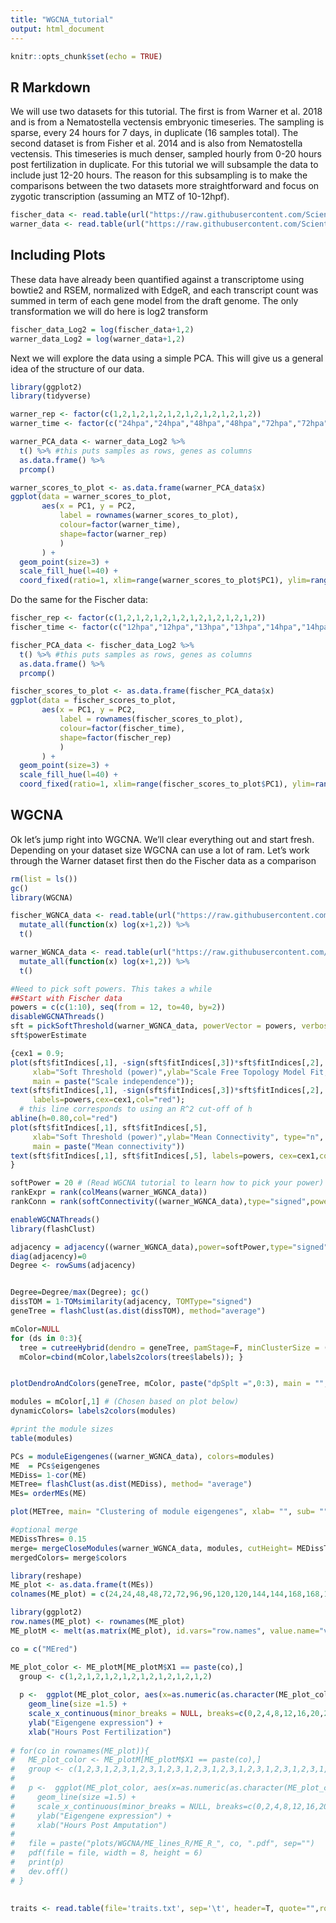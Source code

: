 ```yaml
---
title: "WGCNA_tutorial"
output: html_document
---
```


```r
knitr::opts_chunk$set(echo = TRUE)
```

## R Markdown

We will use two datasets for this tutorial. The first is from Warner et al. 2018 and is from a Nematostella vectensis embryonic timeseries. The sampling is sparse, every 24 hours for 7 days, in duplicate (16 samples total). The second dataset is from Fisher et al. 2014 and is also from Nematostella vectensis. This timeseries is much denser, sampled hourly from 0-20 hours post fertilization in duplicate. For this tutorial we will subsample the data to include just 12-20 hours. The reason for this subsampling is to make the comparisons between the two datasets more straightforward and focus on zygotic transcription (assuming an MTZ of 10-12hpf).

```r
fischer_data <- read.table(url("https://raw.githubusercontent.com/ScientistJake/Spiralbase_VLM_tutorial/main/data/Fischer_normalized_cpm.txt"), header = T, quote = "")
warner_data <- read.table(url("https://raw.githubusercontent.com/ScientistJake/Spiralbase_VLM_tutorial/main/data/Warner_normalized_cpm.txt"), header = T, quote = "")
```

## Including Plots

These data have already been quantified against a transcriptome using bowtie2 and RSEM, normalized with EdgeR, and each transcript count was summed in term of each gene model from the draft genome. The only transformation we will do here is log2 transform

```r
fischer_data_Log2 = log(fischer_data+1,2)
warner_data_Log2 = log(warner_data+1,2)
```

Next we will explore the data using a simple PCA. This will give us a general idea of the structure of our data.
```r
library(ggplot2)
library(tidyverse)

warner_rep <- factor(c(1,2,1,2,1,2,1,2,1,2,1,2,1,2,1,2))
warner_time <- factor(c("24hpa","24hpa","48hpa","48hpa","72hpa","72hpa","96hpa","96hpa","120hpa","120hpa","144hpa","144hpa","168hpa","168hpa","192hpa","192hpa"))

warner_PCA_data <- warner_data_Log2 %>%
  t() %>% #this puts samples as rows, genes as columns 
  as.data.frame() %>%
  prcomp() 

warner_scores_to_plot <- as.data.frame(warner_PCA_data$x) 
ggplot(data = warner_scores_to_plot, 
       aes(x = PC1, y = PC2, 
           label = rownames(warner_scores_to_plot), 
           colour=factor(warner_time),
           shape=factor(warner_rep)
           )
       ) + 
  geom_point(size=3) + 
  scale_fill_hue(l=40) + 
  coord_fixed(ratio=1, xlim=range(warner_scores_to_plot$PC1), ylim=range(warner_scores_to_plot$PC2)) 
```

Do the same for the Fischer data:
```r

fischer_rep <- factor(c(1,2,1,2,1,2,1,2,1,2,1,2,1,2,1,2))
fischer_time <- factor(c("12hpa","12hpa","13hpa","13hpa","14hpa","14hpa","15hpa","15hpa","16hpa","16hpa","17hpa","17hpa","18hpa","18hpa","19hpa","19hpa"))

fischer_PCA_data <- fischer_data_Log2 %>%
  t() %>% #this puts samples as rows, genes as columns 
  as.data.frame() %>%
  prcomp() 

fischer_scores_to_plot <- as.data.frame(fischer_PCA_data$x) 
ggplot(data = fischer_scores_to_plot, 
       aes(x = PC1, y = PC2, 
           label = rownames(fischer_scores_to_plot), 
           colour=factor(fischer_time),
           shape=factor(fischer_rep)
           )
       ) + 
  geom_point(size=3) + 
  scale_fill_hue(l=40) + 
  coord_fixed(ratio=1, xlim=range(fischer_scores_to_plot$PC1), ylim=range(fischer_scores_to_plot$PC2)) 
```

## WGCNA
Ok let's jump right into WGCNA. We'll clear everything out and start fresh. Depending on your dataset size WGCNA can use a lot of ram. Let's work through the Warner dataset first then do the Fischer data as a comparison

```r
rm(list = ls())
gc()
library(WGCNA)

fischer_WGNCA_data <- read.table(url("https://raw.githubusercontent.com/ScientistJake/Spiralbase_VLM_tutorial/main/data/Fischer_normalized_cpm.txt"), header = T, quote = "") %>%
  mutate_all(function(x) log(x+1,2)) %>%
  t()

warner_WGNCA_data <- read.table(url("https://raw.githubusercontent.com/ScientistJake/Spiralbase_VLM_tutorial/main/data/Warner_normalized_cpm.txt"), header = T, quote = "") %>%
  mutate_all(function(x) log(x+1,2)) %>%
  t()

#Need to pick soft powers. This takes a while
##Start with Fischer data
powers = c(c(1:10), seq(from = 12, to=40, by=2))
disableWGCNAThreads()
sft = pickSoftThreshold(warner_WGNCA_data, powerVector = powers, verbose = 5, networkType = "signed")
sft$powerEstimate

{cex1 = 0.9;
plot(sft$fitIndices[,1], -sign(sft$fitIndices[,3])*sft$fitIndices[,2],
     xlab="Soft Threshold (power)",ylab="Scale Free Topology Model Fit,signed R^2",type="n",
     main = paste("Scale independence"));
text(sft$fitIndices[,1], -sign(sft$fitIndices[,3])*sft$fitIndices[,2],
     labels=powers,cex=cex1,col="red");
  # this line corresponds to using an R^2 cut-off of h
abline(h=0.80,col="red")
plot(sft$fitIndices[,1], sft$fitIndices[,5],
     xlab="Soft Threshold (power)",ylab="Mean Connectivity", type="n",
     main = paste("Mean connectivity"))
text(sft$fitIndices[,1], sft$fitIndices[,5], labels=powers, cex=cex1,col="red")
}

softPower = 20 # (Read WGCNA tutorial to learn how to pick your power)
rankExpr = rank(colMeans(warner_WGNCA_data))
rankConn = rank(softConnectivity((warner_WGNCA_data),type="signed",power=softPower)) 

enableWGCNAThreads()
library(flashClust)

adjacency = adjacency((warner_WGNCA_data),power=softPower,type="signed"); 
diag(adjacency)=0
Degree <- rowSums(adjacency)


Degree=Degree/max(Degree); gc()
dissTOM = 1-TOMsimilarity(adjacency, TOMType="signed") 
geneTree = flashClust(as.dist(dissTOM), method="average")

mColor=NULL
for (ds in 0:3){
  tree = cutreeHybrid(dendro = geneTree, pamStage=F, minClusterSize = (30-3*ds), deepSplit = ds, distM = dissTOM)
  mColor=cbind(mColor,labels2colors(tree$labels)); }


plotDendroAndColors(geneTree, mColor, paste("dpSplt =",0:3), main = "",dendroLabels=FALSE); 

modules = mColor[,1] # (Chosen based on plot below)
dynamicColors= labels2colors(modules)

#print the module sizes
table(modules)

PCs = moduleEigengenes((warner_WGNCA_data), colors=modules)
ME  = PCs$eigengenes
MEDiss= 1-cor(ME)
METree= flashClust(as.dist(MEDiss), method= "average")
MEs= orderMEs(ME)

plot(METree, main= "Clustering of module eigengenes", xlab= "", sub= "")

#optional merge
MEDissThres= 0.15
merge= mergeCloseModules(warner_WGNCA_data, modules, cutHeight= MEDissThres, verbose =3)
mergedColors= merge$colors

library(reshape)
ME_plot <- as.data.frame(t(MEs))
colnames(ME_plot) = c(24,24,48,48,72,72,96,96,120,120,144,144,168,168,192,192)

library(ggplot2)
row.names(ME_plot) <- rownames(ME_plot)
ME_plotM <- melt(as.matrix(ME_plot), id.vars="row.names", value.name="value")

co = c("MEred")

ME_plot_color <- ME_plotM[ME_plotM$X1 == paste(co),]
  group <- c(1,2,1,2,1,2,1,2,1,2,1,2,1,2,1,2)
  
  p <-  ggplot(ME_plot_color, aes(x=as.numeric(as.character(ME_plot_color$X2)), y=value, colour=paste(co), group = group)) + 
    geom_line(size =1.5) +
    scale_x_continuous(minor_breaks = NULL, breaks=c(0,2,4,8,12,16,20,24,36,48,60,72,96,120,144)) +
    ylab("Eigengene expression") +
    xlab("Hours Post Fertilization")
  
# for(co in rownames(ME_plot)){
#   ME_plot_color <- ME_plotM[ME_plotM$X1 == paste(co),]
#   group <- c(1,2,3,1,2,3,1,2,3,1,2,3,1,2,3,1,2,3,1,2,3,1,2,3,1,2,3,1,2,3,1,2,3,1,2,3,1,2,3,1,2,3,1,2,3)
#   
#   p <-  ggplot(ME_plot_color, aes(x=as.numeric(as.character(ME_plot_color$X2)), y=value, colour=paste(co), group = group)) + 
#     geom_line(size =1.5) +
#     scale_x_continuous(minor_breaks = NULL, breaks=c(0,2,4,8,12,16,20,24,36,48,60,72,96,120,144)) +
#     ylab("Eigengene expression") +
#     xlab("Hours Post Amputation")
#   
#   file = paste("plots/WGCNA/ME_lines_R/ME_R_", co, ".pdf", sep="")
#   pdf(file = file, width = 8, height = 6)
#   print(p)
#   dev.off()
# }

  
traits <- read.table(file='traits.txt', sep='\t', header=T, quote="",row.names=1)


  
```

